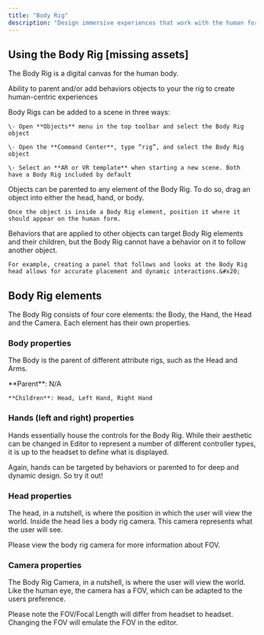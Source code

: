 ```yaml
---
title: "Body Rig"
description: "Design immersive experiences that work with the human form and perspective in a scene."
---
```


## Using the Body Rig \[missing assets]

The Body Rig is a digital canvas for the human body.&#x20;

Ability to parent and/or add behaviors objects to your the rig to create human-centric experiences

<AccordionGroup>
  <Accordion title="Adding a Body Rig to a scene" defaultOpen={false}>
    Body Rigs can be added to a scene in three ways:&#x20;

    \- Open **Objects** menu in the top toolbar and select the Body Rig object

    \- Open the **Command Center**, type “rig”, and select the Body Rig object

    \- Select an **AR or VR template** when starting a new scene. Both have a Body Rig included by default
  </Accordion>

  <Accordion title="Parenting objects to the Body Rig" defaultOpen={false}>
    Objects can be parented to any element of the Body Rig. To do so, drag an object into either the head, hand, or body.

    Once the object is inside a Body Rig element, position it where it should appear on the human form.
  </Accordion>

  <Accordion title="Using behaviors with the Body Rig" defaultOpen={false}>
    Behaviors that are applied to other objects can target Body Rig elements and their children, but the Body Rig cannot have a behavior on it to follow another object.

    For example, creating a panel that follows and looks at the Body Rig head allows for accurate placement and dynamic interactions.&#x20;
  </Accordion>
</AccordionGroup>

## Body Rig elements

The Body Rig consists of four core elements: the Body, the Hand, the Head and the Camera. Each element has their own properties.

### Body properties

The Body is the parent of different attribute rigs, such as the Head and Arms.&#x20;

<AccordionGroup>
  <Accordion title="Parent and Children" defaultOpen={false}>
    **Parent**: N/A

    **Children**: Head, Left Hand, Right Hand
  </Accordion>

  <Accordion title="Transform" defaultOpen={false} />

  <Accordion title="Height" defaultOpen={false} />

  <Accordion title="Controller preview" defaultOpen={false} />

  <Accordion title="Show controller on headset" defaultOpen={false} />

  <Accordion title="Colliders" defaultOpen={false} />
</AccordionGroup>

### Hands (left and right) properties

Hands essentially house the controls for the Body Rig. While their aesthetic can be changed in Editor to represent a number of different controller types, it is up to the headset to define what is displayed.

Again, hands can be targeted by behaviors or parented to for deep and dynamic design. So try it out!

### Head properties

The head, in a nutshell, is where the position in which the user will view the world. Inside the head lies a body rig camera. This camera represents what the user will see.

Please view the body rig camera for more information about FOV.

### Camera properties

The Body Rig Camera, in a nutshell, is where the user will view the world. Like the human eye, the camera has a FOV, which can be adapted to the users preference.

Please note the FOV/Focal Length will differ from headset to headset. Changing the FOV will emulate the FOV in the editor.